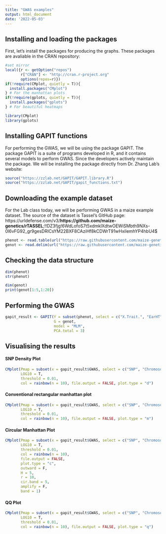```yaml
---
title: "GWAS examples"
output: html_document
date: '2022-05-03'
---
```


## Installing and loading the packages

First, let's install the packages for producing the graphs. These packages are avaliable in the CRAN repository:

```r
#set mirror
local({r <- getOption("repos")
       r["CRAN"] <- "http://cran.r-project.org"
       options(repos=r)})
if(!require(CMplot, quietly = T)){
  install.packages("CMplot")
} # For the manhattan plots
if(!require(gplots, quietly = T)){
  install.packages("gplots")
} # For beautiful heatmaps

library(CMplot)
library(gplots)

```

## Installing GAPIT functions

For performing the GWAS, we will be using the package GAPIT.
The package GAPIT is a suite of programs developed in R, and it contains several models to perform GWAS.
Since the developers actively maintain the package. We will be installing the package directly from Dr. Zhang Lab's website:

```r
source("https://zzlab.net/GAPIT/GAPIT.library.R")
source("https://zzlab.net/GAPIT/gapit_functions.txt")
```

## Downloading the example dataset

For the Lab class today, we will be performing GWAS in a maize example dataset.
The source of the dataset is Tassel's GitHub page:
https://urldefense.com/v3/__https://github.com/maize-genetics/rTASSEL__;!!DZ3fjg!6WdLofoS7t5xdmklXdtwOEWiSMbth9NXs-0l6vFG92_gr9gesDRICsYM22BXF8CAziHf8kCDWrT91wHxilemhYP4hbU4$ 

```r
phenot <- read.table(url("https://raw.githubusercontent.com/maize-genetics/rTASSEL/master/inst/extdata/mdp_traits.txt"), header = T)
genot <- read.delim(url("https://raw.githubusercontent.com/maize-genetics/rTASSEL/master/inst/extdata/mdp_genotype.hmp.txt"), header = F)
```


## Checking the data structure

```r
dim(phenot)
str(phenot)

dim(genot)
print(genot[1:5,1:20])
```

## Performing the GWAS

```r
gapit_result <- GAPIT(Y = subset(phenot, select = c("X.Trait.", "EarHT")),
                      G = genot,
                      model = "MLM",
                      PCA.total = 3)
```

## Visualising the results

#### SNP Density Plot

```r
CMplot(Pmap = subset(x = gapit_result$GWAS, select = c("SNP", "Chromosome", "Position ", "P.value")),
       LOG10 = T,
       threshold = 0.01,
       col = rainbow(n = 10), file.output = FALSE, plot.type = "d")
```       

#### Conventional rectangular manhattan plot

```r
CMplot(Pmap = subset(x = gapit_result$GWAS, select = c("SNP", "Chromosome", "Position ", "P.value")),
       LOG10 = T,
       threshold = 0.01,
       col = rainbow(n = 10), file.output = FALSE, plot.type = "m")
```

#### Circular Manhattan Plot

```r
CMplot(Pmap = subset(x = gapit_result$GWAS, select = c("SNP", "Chromosome", "Position ", "P.value")),
       LOG10 = T,
       threshold = 0.01,
       col = rainbow(n = 10),
       file.output = FALSE,
       plot.type = "c",
       outward = F,
       H = 5,
       r = 10,
       cir.band = 5,
       amplify = F,
       band = 1)
```
#### QQ Plot

```r
CMplot(Pmap = subset(x = gapit_result$GWAS, select = c("SNP", "Chromosome", "Position ", "P.value")),
       LOG10 = T,
       threshold = 0.01,
       col = rainbow(n = 10), file.output = FALSE, plot.type = "q")
```